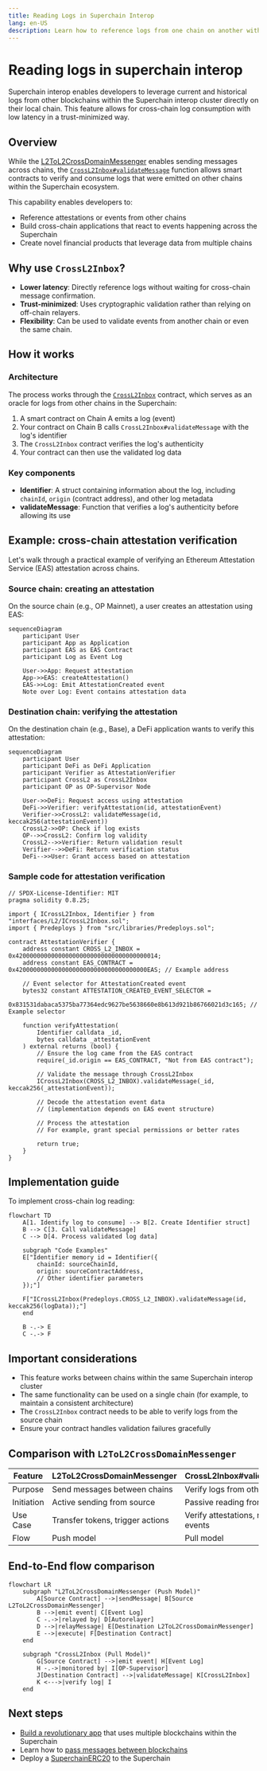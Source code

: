 ```yaml
---
title: Reading Logs in Superchain Interop
lang: en-US
description: Learn how to reference logs from one chain on another within the Superchain.
---
```



<InteropCallout />

# Reading logs in superchain interop

Superchain interop enables developers to leverage current and historical logs from other blockchains within the Superchain interop cluster directly on their local chain. This feature allows for cross-chain log consumption with low latency in a trust-minimized way.

## Overview

While the [L2ToL2CrossDomainMessenger](https://github.com/ethereum-optimism/optimism/blob/develop/packages/contracts-bedrock/src/L2/L2ToL2CrossDomainMessenger.sol) enables sending messages across chains, the [`CrossL2Inbox#validateMessage`](https://github.com/ethereum-optimism/optimism/blob/af091753917c1d7101314cbfe8ac5cbc2efe0e5e/packages/contracts-bedrock/src/L2/CrossL2Inbox.sol#L49) function allows smart contracts to verify and consume logs that were emitted on other chains within the Superchain ecosystem.

This capability enables developers to:

*   Reference attestations or events from other chains
*   Build cross-chain applications that react to events happening across the Superchain
*   Create novel financial products that leverage data from multiple chains

## Why use `CrossL2Inbox`?

*   **Lower latency**: Directly reference logs without waiting for cross-chain message confirmation.
*   **Trust-minimized**: Uses cryptographic validation rather than relying on off-chain relayers.
*   **Flexibility**: Can be used to validate events from another chain or even the same chain.

## How it works

### Architecture

The process works through the [`CrossL2Inbox`](https://github.com/ethereum-optimism/optimism/blob/af091753917c1d7101314cbfe8ac5cbc2efe0e5e/packages/contracts-bedrock/src/L2/CrossL2Inbox.sol#L33) contract, which serves as an oracle for logs from other chains in the Superchain:

1.  A smart contract on Chain A emits a log (event)
2.  Your contract on Chain B calls `CrossL2Inbox#validateMessage` with the log's identifier
3.  The `CrossL2Inbox` contract verifies the log's authenticity
4.  Your contract can then use the validated log data

### Key components

*   **Identifier**: A struct containing information about the log, including `chainId`, `origin` (contract address), and other log metadata
*   **validateMessage**: Function that verifies a log's authenticity before allowing its use

## Example: cross-chain attestation verification

Let's walk through a practical example of verifying an Ethereum Attestation Service (EAS) attestation across chains.

### Source chain: creating an attestation

On the source chain (e.g., OP Mainnet), a user creates an attestation using EAS:

```mermaid
sequenceDiagram
    participant User
    participant App as Application
    participant EAS as EAS Contract
    participant Log as Event Log
    
    User->>App: Request attestation
    App->>EAS: createAttestation()
    EAS->>Log: Emit AttestationCreated event
    Note over Log: Event contains attestation data
```

### Destination chain: verifying the attestation

On the destination chain (e.g., Base), a DeFi application wants to verify this attestation:

```mermaid
sequenceDiagram
    participant User
    participant DeFi as DeFi Application
    participant Verifier as AttestationVerifier
    participant CrossL2 as CrossL2Inbox
    participant OP as OP-Supervisor Node
    
    User->>DeFi: Request access using attestation
    DeFi->>Verifier: verifyAttestation(id, attestationEvent)
    Verifier->>CrossL2: validateMessage(id, keccak256(attestationEvent))
    CrossL2->>OP: Check if log exists
    OP-->>CrossL2: Confirm log validity
    CrossL2-->>Verifier: Return validation result
    Verifier-->>DeFi: Return verification status
    DeFi-->>User: Grant access based on attestation
```

### Sample code for attestation verification

```solidity
// SPDX-License-Identifier: MIT
pragma solidity 0.8.25;

import { ICrossL2Inbox, Identifier } from "interfaces/L2/ICrossL2Inbox.sol";
import { Predeploys } from "src/libraries/Predeploys.sol";

contract AttestationVerifier {
    address constant CROSS_L2_INBOX = 0x4200000000000000000000000000000000000014;
    address constant EAS_CONTRACT = 0x4200000000000000000000000000000000000EAS; // Example address
    
    // Event selector for AttestationCreated event
    bytes32 constant ATTESTATION_CREATED_EVENT_SELECTOR = 
        0x831531dabaca5375ba77364edc9627be5638660e8b613d921b86766021d3c165; // Example selector
    
    function verifyAttestation(
        Identifier calldata _id,
        bytes calldata _attestationEvent
    ) external returns (bool) {
        // Ensure the log came from the EAS contract
        require(_id.origin == EAS_CONTRACT, "Not from EAS contract");
        
        // Validate the message through CrossL2Inbox
        ICrossL2Inbox(CROSS_L2_INBOX).validateMessage(_id, keccak256(_attestationEvent));
        
        // Decode the attestation event data
        // (implementation depends on EAS event structure)
        
        // Process the attestation
        // For example, grant special permissions or better rates
        
        return true;
    }
}
```

## Implementation guide

To implement cross-chain log reading:

```mermaid
flowchart TD
    A[1. Identify log to consume] --> B[2. Create Identifier struct]
    B --> C[3. Call validateMessage]
    C --> D[4. Process validated log data]
    
    subgraph "Code Examples"
    E["Identifier memory id = Identifier({
        chainId: sourceChainId,
        origin: sourceContractAddress,
        // Other identifier parameters
    });"]
    
    F["ICrossL2Inbox(Predeploys.CROSS_L2_INBOX).validateMessage(id, keccak256(logData));"]
    end
    
    B -.-> E
    C -.-> F
```

## Important considerations

*   This feature works between chains within the same Superchain interop cluster
*   The same functionality can be used on a single chain (for example, to maintain a consistent architecture)
*   The `CrossL2Inbox` contract needs to be able to verify logs from the source chain
*   Ensure your contract handles validation failures gracefully

## Comparison with `L2ToL2CrossDomainMessenger`

| Feature    | L2ToL2CrossDomainMessenger       | CrossL2Inbox#validateMessage          |
| ---------- | -------------------------------- | ------------------------------------- |
| Purpose    | Send messages between chains     | Verify logs from other chains         |
| Initiation | Active sending from source       | Passive reading from destination      |
| Use Case   | Transfer tokens, trigger actions | Verify attestations, reference events |
| Flow       | Push model                       | Pull model                            |

## End-to-End flow comparison

```mermaid
flowchart LR
    subgraph "L2ToL2CrossDomainMessenger (Push Model)"
        A[Source Contract] -->|sendMessage| B[Source L2ToL2CrossDomainMessenger]
        B -->|emit event| C[Event Log]
        C -.->|relayed by| D[Autorelayer]
        D -->|relayMessage| E[Destination L2ToL2CrossDomainMessenger]
        E -->|execute| F[Destination Contract]
    end
    
    subgraph "CrossL2Inbox (Pull Model)"
        G[Source Contract] -->|emit event| H[Event Log]
        H -.->|monitored by| I[OP-Supervisor]
        J[Destination Contract] -->|validateMessage| K[CrossL2Inbox]
        K <--->|verify log| I
    end
```

## Next steps

*   [Build a revolutionary app](/app-developers/get-started) that uses multiple blockchains within the Superchain
*   Learn how to [pass messages between blockchains](/stack/interop/tutorials/message-passing)
*   Deploy a [SuperchainERC20](/stack/interop/tutorials/deploy-superchain-erc20) to the Superchain

